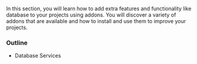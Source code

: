  In this section, you will learn how to add extra features and functionality like database to your projects using addons. You will discover a variety of addons that are available and how to install and use them to improve your projects.

### Outline

- Database Services